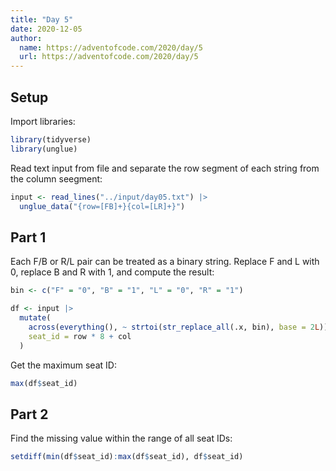 ```yaml
---
title: "Day 5"
date: 2020-12-05
author:
  name: https://adventofcode.com/2020/day/5
  url: https://adventofcode.com/2020/day/5
---
```


## Setup

Import libraries:

```r

library(tidyverse)
library(unglue)

```

Read text input from file and separate the row segment of each string from the column seegment:

```r

input <- read_lines("../input/day05.txt") |> 
  unglue_data("{row=[FB]+}{col=[LR]+}")

```

## Part 1

Each F/B or R/L pair can be treated as a binary string. Replace F and L with 0, replace B and R with 1, and compute the result:

```r

bin <- c("F" = "0", "B" = "1", "L" = "0", "R" = "1")

df <- input |> 
  mutate(
    across(everything(), ~ strtoi(str_replace_all(.x, bin), base = 2L)),
    seat_id = row * 8 + col
  )

```

Get the maximum seat ID:

```r

max(df$seat_id)

```

## Part 2

Find the missing value within the range of all seat IDs:

```r

setdiff(min(df$seat_id):max(df$seat_id), df$seat_id)

```


